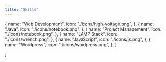 ```yaml
---
title: "Skills"
---
```


  {
    name: "Web Development",
    icon: "./icons/high-voltage.png",
  },
  {
    name: "Java",
    icon: "./icons/notebook.png",
  },
  {
    name: "Project Management",
    icon: "./icons/notebook.png",
  },
  {
    name: "LAMP Stack",
    icon: "./icons/wrench.png",
  },
  {
    name: "JavaScript",
    icon: "./icons/js.png",
  },
  {
    name: "Wordpress",
    icon: "./icons/wordpress.png",
  },
]

;
